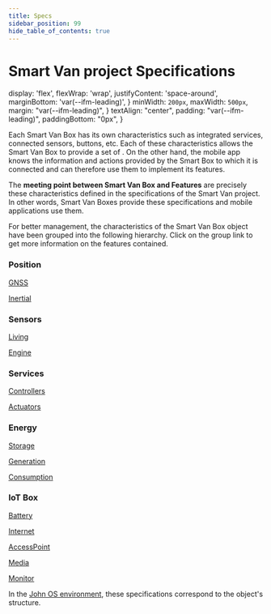 ```yaml
---
title: Specs
sidebar_position: 99
hide_table_of_contents: true
---
```


# Smart Van project Specifications


  display: 'flex',
  flexWrap: 'wrap',
  justifyContent: 'space-around',
  marginBottom: 'var(--ifm-leading)',
}
  minWidth: `200px`,
  maxWidth: `500px`,
  margin: "var(--ifm-leading)",
}
  textAlign: "center",
  padding: "var(--ifm-leading)",
  paddingBottom: "0px",
}

Each Smart Van Box has its own characteristics such as integrated services,
connected sensors, buttons, etc. Each of these characteristics allows the Smart
Van Box to provide a set of <MapFeatures />. On the other hand, the mobile app
knows the information and actions provided by the Smart Box to which it is
connected and can therefore use them to implement its features.

The **meeting point between Smart Van Box and Features** are precisely these
characteristics defined in the specifications of the Smart Van project. In other
words, Smart Van Boxes provide these specifications and mobile applications use
them.

<ImageClickable
  src="/img/specs/specs_diagram.png"
  width="50%"
  alt="SmartVan's Software diagram" />

For better management, the characteristics of the Smart Van Box object have been
grouped into the following hierarchy. Click on the group link to get more
information on the features contained.

<div style={div_style}>
  <Card sx={card_style}>
    <div style={card_div_style}>
      <h3>Position</h3>
      <p><a href="/docs/specs/position/gnss">GNSS</a></p>
      <p><a href="/docs/specs/position/inertial">Inertial</a></p>
    </div>
  </Card>
  <Card sx={card_style}>
    <div style={card_div_style}>
      <h3>Sensors</h3>
      <p><a href="/docs/specs/sensors/living">Living</a></p>
      <p><a href="/docs/specs/sensors/living">Engine</a></p>
    </div>
  </Card>
  <Card sx={card_style}>
    <div style={card_div_style}>
      <h3>Services</h3>
      <p><a href="/docs/specs/services/controllers">Controllers</a></p>
      <p><a href="/docs/specs/services/actuators">Actuators</a></p>
    </div>
  </Card>
  <Card sx={card_style}>
    <div style={card_div_style}>
      <h3>Energy</h3>
      <p><a href="/docs/specs/energy/storage">Storage</a></p>
      <p><a href="/docs/specs/energy/generation">Generation</a></p>
      <p><a href="/docs/specs/energy/consumption">Consumption</a></p>
    </div>
  </Card>
  <Card sx={card_style}>
    <div style={card_div_style}>
      <h3>IoT Box</h3>
      <p><a href="/docs/specs/iot/battery">Battery</a></p>
      <p><a href="/docs/specs/iot/internet">Internet</a></p>
      <p><a href="/docs/specs/iot/accesspoint">AccessPoint</a></p>
      <p><a href="/docs/specs/iot/media">Media</a></p>
      <p><a href="/docs/specs/iot/monitor">Monitor</a></p>
    </div>
  </Card>
</div>


In the [John OS environment](https://docs.johnosproject.org), these
specifications correspond to the object's structure.

<!--

Explain "Generic vs Specific" approach

Energy > Generation > Generator
    (SolarPanels|Vehicle|PowerWall|Multiple)
    info about which system is charging the battery
Energy > Consumer
    info about single energy's consumer (each service + inverter)
Waters > Tank Weight 1-N
    info about weight sensor for tanks (but also min, max and percentage)
Waters > Tank Level 1-N
    info about level sensor for tanks (but also ?min, ?max and percentage)
-->
